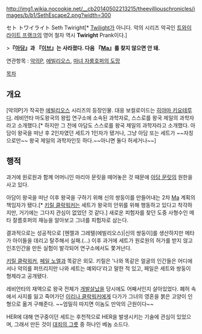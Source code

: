 http://img1.wikia.nocookie.net/__cb20140502213215/theevilliouschronicles/images/b/b1/SethEscape2.png?width=300

セト トワイライト
Seth Twiright[* [[트와일라잇|Twilight]]가 아니다. 악의 시리즈 악곡인 [[트와이라이트 프랭크]]의 영어 철자 역시 '''Twiright''' Prank이다.]

>'''『[[아담 문릿|아담]]』과 『[[이브 문릿|이브]]』는 사라졌다. 다음 『[[Ma]]』를 찾지 않으면 안 돼.'''

연관항목 : [[악의P]], [[에빌리오스]], [[마녀 자룸호퍼의 도망]]

[[목차]]
== 개요 ==
[악의P]가 작곡한 [[에빌리오스]] 시리즈의 등장인물. 대응 보컬로이드는 [[히야마 키요테루]]다. 레비안타 마도왕국의 왕립 연구소에 소속된 과학자로, 스스로를 왕국 제일의 과학자라고 소개했다.[* 하지만 그 전에 아담도 스스로를 왕국 제일의 과학자라고 소개했다. 아담이 왕국을 떠난 후 2인자였던 세트가 1인자가 됐거나, 그냥 아담 또는 세트가 ~~자칭으로만~~ 왕국 제일의 과학자인듯 하다.~~아니면 둘다 허세거나~~]

== 행적 ==
과거에 원로원과 함께 어머니인 마리아 문릿을 떼어놓은 것 때문에 [[아담 문릿]]의 원한을 사고 있다.

아담이 왕국을 떠난 이후 왕국을 구하기 위해 신의 쌍둥이를 만들어내는 2차 [[Ma]] 계획의 책임자가 됐다.[* [[키릴 클락워커]]는 세트가 왕국의 안위를 위해 행동하고 있다고 착각하지만, 거기에는 그다지 관심이 없었던 것 같다.] 새로운 피험자를 찾던 도중 사형수인 메타 잘름호퍼의 재능을 알아보고 그녀를 피험자로 삼는다.

결과적으로는 성공적으로 [헨젤과 그레텔(에빌리오스)|신의 쌍둥이]를 생산하지만 메타가 아이들을 데리고 탈주해서 실패.(...) 이후 과거에 세트가 원로원의 허가를 받지 않고 인조인간을 만든 실험이 발각되어 연구소에서도 쫓겨난다.

[[키릴 클락워커]], [[페일 노엘]]과 똑같은 외모. 키릴은 '나와 똑같은 얼굴의 인간들은 어디에서나 악의를 퍼뜨리지만 나와 세트는 예외다'라고 말한 적 있고, 페일은 세트와 쌍둥이 형제라고 공개됐다.

레비안타의 재액으로 왕국 전체가 [[개발살]]났을 당시에도 어째서인지 살아있었다. 폐허 속에서 사지를 잃고 죽어가던 [[이리나 클락워커]]에게 다가가 그녀의 영혼을 붉은 고양이 인형으로 옮겨 구해준다. ~~엄밀히 따지면 이놈도 만악의 근원이다~~

HER에 대해 연구중이던 세트는 후천적으로 HER을 발생시키는 기술에 관심이 있었으며, 그래서 만든 것이 [[대죄의 그릇]] 중 하나인 베놈 소드다.
